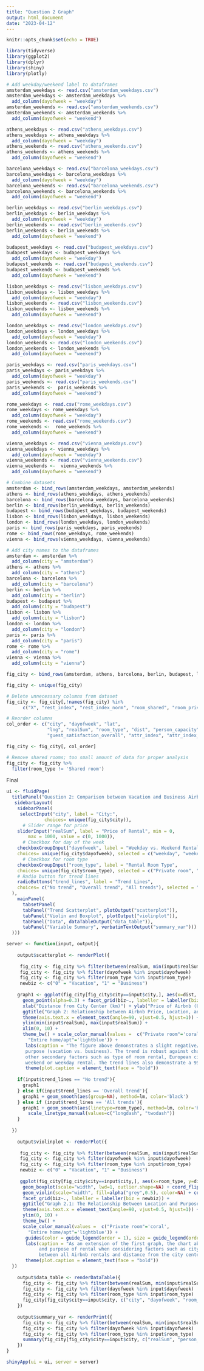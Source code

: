 ```yaml
---
title: "Question 2 Graph"
output: html_document
date: "2023-04-12"
---
```


```r
knitr::opts_chunk$set(echo = TRUE)
```

```r
library(tidyverse)
library(ggplot2)
library(dplyr)
library(shiny)
library(plotly)
```

```r
# Add weekday/weekend label to dataframes
amsterdam_weekdays <- read.csv("amsterdam_weekdays.csv")
amsterdam_weekdays <- amsterdam_weekdays %>%
  add_column(dayofweek = "weekday")
amsterdam_weekends <- read.csv("amsterdam_weekends.csv")
amsterdam_weekends <- amsterdam_weekends %>%
  add_column(dayofweek = "weekend")

athens_weekdays <- read.csv("athens_weekdays.csv")
athens_weekdays <- athens_weekdays %>%
  add_column(dayofweek = "weekday")
athens_weekends <- read.csv("athens_weekends.csv")
athens_weekends <- athens_weekends %>%
  add_column(dayofweek = "weekend")

barcelona_weekdays <- read.csv("barcelona_weekdays.csv")
barcelona_weekdays <- barcelona_weekdays %>%
  add_column(dayofweek = "weekday")
barcelona_weekends <- read.csv("barcelona_weekends.csv")
barcelona_weekends <- barcelona_weekends %>%
  add_column(dayofweek = "weekend")

berlin_weekdays <- read.csv("berlin_weekdays.csv")
berlin_weekdays <- berlin_weekdays %>%
  add_column(dayofweek = "weekday")
berlin_weekends <- read.csv("berlin_weekends.csv")
berlin_weekends <- berlin_weekends %>%
  add_column(dayofweek = "weekend")

budapest_weekdays <- read.csv("budapest_weekdays.csv")
budapest_weekdays <- budapest_weekdays %>%
  add_column(dayofweek = "weekday")
budapest_weekends <- read.csv("budapest_weekends.csv")
budapest_weekends <- budapest_weekends %>%
  add_column(dayofweek = "weekend")

lisbon_weekdays <- read.csv("lisbon_weekdays.csv")
lisbon_weekdays <- lisbon_weekdays %>%
  add_column(dayofweek = "weekday")
lisbon_weekends <- read.csv("lisbon_weekends.csv")
lisbon_weekends <- lisbon_weekends %>%
  add_column(dayofweek = "weekend")

london_weekdays <- read.csv("london_weekdays.csv")
london_weekdays <- london_weekdays %>%
  add_column(dayofweek = "weekday")
london_weekends <- read.csv("london_weekends.csv")
london_weekends <- london_weekends %>%
  add_column(dayofweek = "weekend")

paris_weekdays <- read.csv("paris_weekdays.csv")
paris_weekdays <- paris_weekdays %>%
  add_column(dayofweek = "weekday")
paris_weekends <- read.csv("paris_weekends.csv")
paris_weekends <-  paris_weekends %>%
  add_column(dayofweek = "weekend")

rome_weekdays <- read.csv("rome_weekdays.csv")
rome_weekdays <- rome_weekdays %>%
  add_column(dayofweek = "weekday")
rome_weekends <- read.csv("rome_weekends.csv")
rome_weekends <-  rome_weekends %>%
  add_column(dayofweek = "weekend")

vienna_weekdays <- read.csv("vienna_weekdays.csv")
vienna_weekdays <- vienna_weekdays %>%
  add_column(dayofweek = "weekday")
vienna_weekends <- read.csv("vienna_weekends.csv")
vienna_weekends <-  vienna_weekends %>%
  add_column(dayofweek = "weekend")

# Combine datasets
amsterdam <- bind_rows(amsterdam_weekdays, amsterdam_weekends)
athens <- bind_rows(athens_weekdays, athens_weekends)
barcelona <- bind_rows(barcelona_weekdays, barcelona_weekends)
berlin <- bind_rows(berlin_weekdays, berlin_weekends)
budapest <- bind_rows(budapest_weekdays, budapest_weekends)
lisbon <- bind_rows(lisbon_weekdays, lisbon_weekends)
london <- bind_rows(london_weekdays, london_weekends)
paris <- bind_rows(paris_weekdays, paris_weekends)
rome <- bind_rows(rome_weekdays, rome_weekends)
vienna <- bind_rows(vienna_weekdays, vienna_weekends)

# Add city names to the dataframes
amsterdam <- amsterdam %>%
  add_column(city = "amsterdam")
athens <- athens %>%
  add_column(city = "athens")
barcelona <- barcelona %>%
  add_column(city = "barcelona")
berlin <- berlin %>%
  add_column(city = "berlin")
budapest <- budapest %>%
  add_column(city = "budapest")
lisbon <- lisbon %>%
  add_column(city = "lisbon")
london <- london %>%
  add_column(city = "london")
paris <- paris %>%
  add_column(city = "paris")
rome <- rome %>%
  add_column(city = "rome")
vienna <- vienna %>%
  add_column(city = "vienna")

fig_city <- bind_rows(amsterdam, athens, barcelona, berlin, budapest, lisbon, london, paris, rome, vienna)

fig_city <- unique(fig_city)

# Delete unnecessary columns from dataset
fig_city <- fig_city[,!names(fig_city) %in% 
      c("X", "rest_index", "rest_index_norm", "room_shared", "room_private", "metro_dist")]

# Reorder columns
col_order <- c("city", "dayofweek", "lat",
               "lng", "realSum", "room_type", "dist", "person_capacity", "bedrooms", "host_is_superhost", "multi", "biz", "cleanliness_rating", 
               "guest_satisfaction_overall", "attr_index", "attr_index_norm")

fig_city <- fig_city[, col_order]

# Remove shared rooms; too small amount of data for proper analysis
fig_city <- fig_city %>%
  filter(room_type != 'Shared room')

```

Final
```r
ui <- fluidPage(
  titlePanel("Question 2: Comparison between Vacation and Business Airbnb Rentals"),
   sidebarLayout(
    sidebarPanel( 
     selectInput("city", label = "City:",
              choices= unique(fig_city$city)),
      # Slider range for price
    sliderInput("realSum", label = "Price of Rental", min = 0, 
        max = 1000, value = c(0, 1000)),
      # Checkbox for day of the week
    checkboxGroupInput("dayofweek", label = "Weekday vs. Weekend Rental", 
    choices= unique(fig_city$dayofweek), selected = c("weekday", "weekend")),
      # Checkbox for room type
    checkboxGroupInput("room_type", label = "Rental Room Type", 
    choices= unique(fig_city$room_type), selected = c("Private room", "Entire home/apt")),
    # Radio button for trend lines
    radioButtons("trend_lines", label = "Trend Lines", 
    choices= c("No trend", "Overall trend", "All trends"), selected = "No trend")
  ),
    mainPanel(
      tabsetPanel(
      tabPanel("Trend Scatterplot", plotOutput("scatterplot")),
      tabPanel("Violin and Boxplot", plotOutput("violinplot")),
      tabPanel("Data", dataTableOutput("data_table")),
      tabPanel("Variable Summary", verbatimTextOutput("summary_var")))
  )))

server <- function(input, output){
    
    output$scatterplot <- renderPlot({
     
     fig_city <- fig_city %>% filter(between(realSum, min(input$realSum), max(input$realSum)))
     fig_city <- fig_city %>% filter(dayofweek %in% input$dayofweek)
     fig_city <- fig_city %>% filter(room_type %in% input$room_type)
     newbiz <- c("0" = "Vacation", "1" = "Business")
     
    graph1 <- ggplot(fig_city[fig_city$city==input$city,], aes(x=dist, y=realSum, color=room_type)) +
      geom_point(alpha=0.3) + facet_grid(biz~., labeller = labeller(biz = newbiz)) +
      xlab("Distance from City Center (km)") + ylab("Price of Airbnb (USD)") + 
      ggtitle("Graph 2: Relationship between Airbnb Price, Location, and Purpose of Rental") + 
      theme(axis.text.x = element_text(angle=90, vjust=0.5, hjust=1)) +
      ylim(min(input$realSum), max(input$realSum)) +
      xlim(0, 10) +
      theme_bw() + scale_color_manual(values =  c("Private room"='coral',
        "Entire home/apt"='lightblue')) +
       labs(caption = "The figure above demonstrates a slight negative/inverse trend between Airbnb price and distance from the city center regardless of travel 
       purpose (vacation vs. business). The trend is robust against changes in the data manipulated using the widgets. Users can visualize the trend across 
       other secondary factors such as type of room rental, European city, price limits, and whether it is a 
       weekend or weekday rental. The trend lines also demonstrate a 95% confidence band around the trend lines.") +
       theme(plot.caption = element_text(face = "bold"))
    
    if(input$trend_lines == "No trend"){
      graph1
    } else if(input$trend_lines == 'Overall trend'){
      graph1 + geom_smooth(aes(group=NA), method=lm, color='black')
    } else if (input$trend_lines == 'All trends'){
      graph1 + geom_smooth(aes(linetype=room_type), method=lm, color='black') +
        scale_linetype_manual(values=c("longdash", "twodash"))
    }
    
  })
    
    output$violinplot <- renderPlot({
     
     fig_city <- fig_city %>% filter(between(realSum, min(input$realSum), max(input$realSum)))
     fig_city <- fig_city %>% filter(dayofweek %in% input$dayofweek)
     fig_city <- fig_city %>% filter(room_type %in% input$room_type)
     newbiz <- c("0" = "Vacation", "1" = "Business")
     
     ggplot(fig_city[fig_city$city==input$city,], aes(x=room_type, y=dist, color=room_type)) + 
      geom_boxplot(scale="width", lwd=1, outlier.shape=NA) + coord_flip() + xlab("Room Type") + ylab("Distance from City Center (km)") +
      geom_violin(scale="width", fill=alpha("grey",0.5), color=NA) + coord_flip() +
      facet_grid(biz~., labeller = labeller(biz = newbiz)) +
      ggtitle("Graph 2.1: The Relationship Between Location and Purpose of Rental") + 
      theme(axis.text.x = element_text(angle=90, vjust=0.5, hjust=1)) +
      ylim(0, 10) +
      theme_bw() +
      scale_color_manual(values =  c("Private room"='coral',
        "Entire home/apt"='lightblue')) +
       guides(color = guide_legend(order = 1), size = guide_legend(order = 2)) +
       labs(caption = "As an extension of the first graph, the chart above demonstrates the relationship between Airbnb location 
            and purpose of rental when considering factors such as city, price, and time of week. While a relationship exists 
            between all Airbnb rentals and distance from the city center, this trend is more profound with business rather than vacation rentals.") +
       theme(plot.caption = element_text(face = "bold"))
  })
    
    output$data_table <- renderDataTable({
      fig_city <- fig_city %>% filter(between(realSum, min(input$realSum), max(input$realSum)))
      fig_city <- fig_city %>% filter(dayofweek %in% input$dayofweek)
      fig_city <- fig_city %>% filter(room_type %in% input$room_type)
      fig_city[fig_city$city==input$city, c("city", "dayofweek", "room_type", "realSum", "person_capacity", "bedrooms", "dist", "attr_index")]
    })
    
    output$summary_var <- renderPrint({
      fig_city <- fig_city %>% filter(between(realSum, min(input$realSum), max(input$realSum)))
      fig_city <- fig_city %>% filter(dayofweek %in% input$dayofweek)
      fig_city <- fig_city %>% filter(room_type %in% input$room_type)
      summary(fig_city[fig_city$city==input$city, c("realSum", "person_capacity", "bedrooms", "dist", "attr_index")])
    })
}

shinyApp(ui = ui, server = server) 
```


